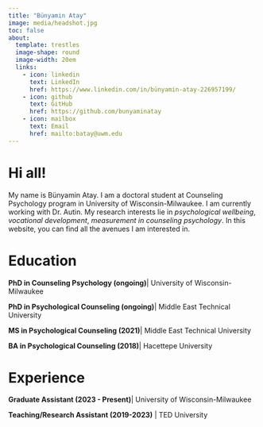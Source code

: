 ```yaml
---
title: "Bünyamin Atay"
image: media/headshot.jpg
toc: false
about: 
  template: trestles
  image-shape: round
  image-width: 20em
  links:
    - icon: linkedin
      text: LinkedIn
      href: https://www.linkedin.com/in/bünyamin-atay-226957199/
    - icon: github
      text: GitHub
      href: https://github.com/bunyaminatay
    - icon: mailbox
      text: Email
      href: mailto:batay@uwm.edu
---
```


# Hi all!

My name is Bünyamin Atay. I am a doctoral student at Counseling Psychology program in University of Wisconsin-Milwaukee. I am currently working with Dr. Autin. My research interests lie in *psychological wellbeing*, *vocational development*, *measurement in counseling psychology*. In this website, you can find all the avenues I am interested in.

# Education

**PhD in Counseling Psychology (ongoing)**| University of Wisconsin-Milwaukee

**PhD in Psychological Counseling (ongoing)**| Middle East Technical University 

**MS in Psychological Counseling (2021)**| Middle East Technical University

**BA in Psychological Counseling (2018)**| Hacettepe University 

# Experience

**Graduate Assistant (2023 - Present)**| University of Wisconsin-Milwaukee

**Teaching/Research Assistant (2019-2023)** | TED University

